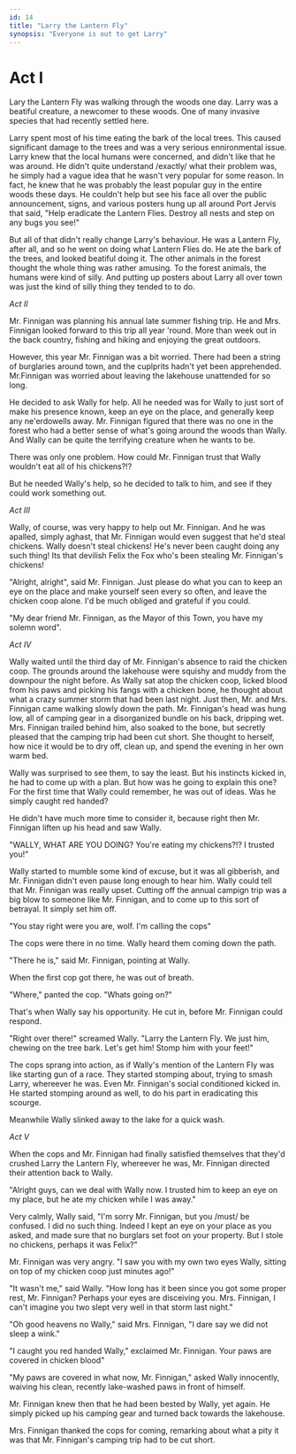 ```yaml
---
id: 14
title: "Larry the Lantern Fly"
synopsis: "Everyone is out to get Larry"
---
```


# Act I

Lary the Lantern Fly was walking through the woods one day.
Larry was a beatiful creature, a newcomer to these woods.
One of many invasive species that had recently settled here.

Larry spent most of his time eating the bark of the local trees.
This caused significant damage to the trees and was a very serious ennironmental issue.
Larry knew that the local humans were concerned, and didn't like that he was around.
He didn't quite understand /exactly/ what their problem was, he simply had a vague idea that he wasn't very popular for some reason.
In fact, he knew that he was probably the least popular guy in the entire woods these days.
He couldn't help but see his face all over the public announcement, signs, and various posters hung up all around Port Jervis that said, "Help eradicate the Lantern Flies. Destroy all nests and step on any bugs you see!"

But all of that didn't really change Larry's behaviour.
He was a Lantern Fly, after all, and so he went on doing what Lantern Flies do.
He ate the bark of the trees, and looked beatiful doing it.
The other animals in the forest thought the whole thing was rather amusing.
To the forest animals, the humans were kind of silly.
And putting up posters about Larry all over town was just the kind of silly thing they tended to to do.

_Act II_

Mr. Finnigan was planning his annual late summer fishing trip. He and Mrs. Finnigan looked forward to this trip all year 'round.
More than week out in the back country, fishing and hiking and enjoying the great outdoors.

However, this year Mr. Finnigan was a bit worried.
There had been a string of burglaries around town, and the cuplprits hadn't yet been apprehended.
Mr.Finnigan was worried about leaving the lakehouse unattended for so long.

He decided to ask Wally for help. All he needed was for Wally to just sort of make his presence known, keep an eye on the place, and generally keep any ne'erdowells away.
Mr. Finnigan figured that there was no one in the forest who had a better sense of what's going around the woods than Wally.
And Wally can be quite the terrifying creature when he wants to be.

There was only one problem. How could Mr. Finnigan trust that Wally wouldn't eat all of his chickens?!?

But he needed Wally's help, so he decided to talk to him, and see if they could work something out.

_Act III_

Wally, of course, was very happy to help out Mr. Finnigan. And he was apalled, simply aghast, that Mr. Finnigan would even suggest that he'd steal chickens.
Wally doesn't steal chickens! He's never been caught doing any such thing! Its that devilish Felix the Fox who's been stealing Mr. Finnigan's chickens!

"Alright, alright", said Mr. Finnigan. Just please do what you can to keep an eye on the place and make yourself seen every so often, and leave the chicken coop alone. I'd be much obliged and grateful if you could.

"My dear friend Mr. Finnigan, as the Mayor of this Town, you have my solemn word".

_Act IV_

Wally waited until the third day of Mr. Finnigan's absence to raid the chicken coop.
The grounds around the lakehouse were squishy and muddy from the downpour the night before.
As Wally sat atop the chicken coop, licked blood from his paws and picking his fangs with a chicken bone, he thought about what a crazy summer storm that had been last night.
Just then, Mr. and Mrs. Finnigan came walking slowly down the path.
Mr. Finnigan's head was hung low, all of camping gear in a disorganized bundle on his back, dripping wet.
Mrs. Finnigan trailed behind him, also soaked to the bone, but secretly pleased that the camping trip had been cut short.
She thought to herself, how nice it would be to dry off, clean up, and spend the evening in her own warm bed.

Wally was surprised to see them, to say the least. But his instincts kicked in, he had to come up with a plan.
But how was he going to explain this one? For the first time that Wally could remember, he was out of ideas. Was he simply caught red handed?

He didn't have much more time to consider it, because right then Mr. Finnigan liften up his head and saw Wally.

"WALLY, WHAT ARE YOU DOING? You're eating my chickens?!? I trusted you!"

Wally started to mumble some kind of excuse, but it was all gibberish, and Mr. Finnigan didn't even pause long enough to hear him.
Wally could tell that Mr. Finnigan was really upset. Cutting off the annual campign trip was a big blow to someone like Mr. Finnigan, and to come up to this sort of betrayal.
It simply set him off.

"You stay right were you are, wolf. I'm calling the cops"

The cops were there in no time. Wally heard them coming down the path.

"There he is," said Mr. Finnigan, pointing at Wally.

When the first cop got there, he was out of breath.

"Where," panted the cop. "Whats going on?"

That's when Wally say his opportunity. He cut in, before Mr. Finnigan could respond.

"Right over there!" screamed Wally. "Larry the Lantern Fly. We just him, chewing on the tree bark. Let's get him! Stomp him with your feet!"

The cops sprang into action, as if Wally's mention of the Lantern Fly was like starting gun of a race.
They started stomping about, trying to smash Larry, whereever he was.
Even Mr. Finnigan's social conditioned kicked in. He started stomping around as well, to do his part in eradicating this scourge.

Meanwhile Wally slinked away to the lake for a quick wash.

_Act V_

When the cops and Mr. Finnigan had finally satisfied themselves that they'd crushed Larry the Lantern Fly, whereever he was, Mr. Finnigan directed their attention back to Wally.

"Alright guys, can we deal with Wally now. I trusted him to keep an eye on my place, but he ate my chicken while I was away."

Very calmly, Wally said, "I'm sorry Mr. Finnigan, but you /must/ be confused. I did no such thing. Indeed I kept an eye on your place as you asked, and made sure that no burglars set foot on your property. But I stole no chickens, perhaps it was Felix?"

Mr. Finnigan was very angry. "I saw you with my own two eyes Wally, sitting on top of my chicken coop just minutes ago!"

"It wasn't me," said Wally. "How long has it been since you got some proper rest, Mr. Finnigan? Perhaps your eyes are disceiving you. Mrs. Finnigan, I can't imagine you two slept very well in that storm last night."

"Oh good heavens no Wally," said Mrs. Finnigan, "I dare say we did not sleep a wink."

"I caught you red handed Wally," exclaimed Mr. Finnigan. Your paws are covered in chicken blood"

"My paws are covered in what now, Mr. Finnigan," asked Wally innocently, waiving his clean, recently lake-washed paws in front of himself.

Mr. Finnigan knew then that he had been bested by Wally, yet again. He simply picked up his camping gear and turned back towards the lakehouse.

Mrs. Finnigan thanked the cops for coming, remarking about what a pity it was that Mr. Finnigan's camping trip had to be cut short.
